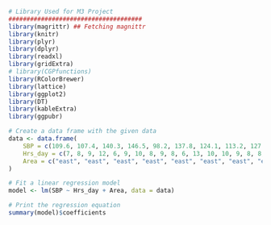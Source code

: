 ```r
# Library Used for M3 Project
#####################################
library(magrittr) ## Fetching magnittr
library(knitr)
library(plyr)
library(dplyr)
library(readxl)
library(gridExtra)
# library(CGPfunctions)
library(RColorBrewer)
library(lattice)
library(ggplot2)
library(DT)
library(kableExtra)
library(ggpubr)
```

```r
# Create a data frame with the given data
data <- data.frame(
    SBP = c(109.6, 107.4, 140.3, 146.5, 98.2, 137.8, 124.1, 113.2, 127.8, 125.3, 108.5, 181.3, 137.4, 146.2, 142.4, 123.7, 129.6, 143.6, 160.7, 148.3),
    Hrs_day = c(7, 8, 9, 12, 6, 9, 10, 8, 9, 8, 6, 13, 10, 10, 9, 8, 8, 9, 11, 9),
    Area = c("east", "east", "east", "east", "east", "east", "east", "east", "east", "east", "west", "west", "west", "west", "west", "west", "west", "west", "west", "west")
)

# Fit a linear regression model
model <- lm(SBP ~ Hrs_day + Area, data = data)

# Print the regression equation
summary(model)$coefficients
```